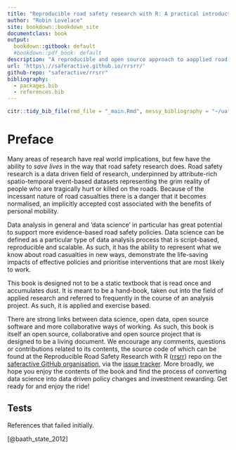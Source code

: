 ```yaml
---
title: "Reproducible road safety research with R: A practical introduction"
author: "Robin Lovelace"
site: bookdown::bookdown_site
documentclass: book
output:
  bookdown::gitbook: default
  #bookdown::pdf_book: default
description: "A reproducible and open source approach to aapplied road safety research"
url: 'https\://saferactive.github.io/rrsrr/'
github-repo: "saferactive/rrsrr"
bibliography:
  - packages.bib
  - references.bib
---
```



```r
citr::tidy_bib_file(rmd_file = "_main.Rmd", messy_bibliography = "~/uaf/allrefs.bib", file = "references.bib")
```


<!-- Structure outline -->

<!-- Preface -->

<!-- 1 Introduction -->
<!-- 2 R basics -->
<!-- 3 Using RStudio -->
<!-- 4 R Packages -->
<!-- 5 Manipulating data -->
<!-- 6 Temporal data -->
<!-- 7 Spatial data -->
<!-- 8 Joining road crash tables -->
<!-- 9 Next steps for reproducible road safety research -->

<!-- Structure full -->

<!-- Preface -->

<!-- 1 Introduction -->
<!-- 1.1 Why R for road safety research? . . . . . . . . . . . . . . . . . . -->
<!-- 1.2 Prerequisites . . . . . . . . . . . . . . . . . . . . . . . . . . . . . -->

<!-- 2 R basics -->
<!-- 2.1 Subsetting by index or name . -->
<!-- 2.2 Subsetting by values . . . . . . -->
<!-- 2.3 Dealing with NAs and recoding -->
<!-- 2.4 Changing class . . . . . . . . . -->
<!-- 2.5 Recoding values . . . . . . . . . -->
<!-- 2.6 Now you are ready to use R . . -->

<!-- 3 Using RStudio -->
<!-- 3.1 Projects and scripts . . . -->
<!-- 3.2 Writing and running code -->
<!-- 3.3 Viewing Objects . . . . . -->
<!-- 3.4 Autocompletion . . . . . . -->
<!-- 3.5 Getting help . . . . . . . . -->
<!-- 3.6 Commenting Code . . . . -->
<!-- 3.7 The global environment . -->
<!-- 3.8 Debugging Code . . . . . -->
<!-- 3.9 Saving R objects . . . . . -->

<!-- 4 R Packages -->
<!-- 4.1 What are packages? . . . . . . . . . . . . . . . . . . . . . . . . . 19 -->
<!-- 4.2 ggplot2 . . . . . . . . . . . . . . . . . . . . . . . . . . . . . . . . 20 -->
<!-- 4.3 dplyr and pipes . . . . . . . . . . . . . . . . . . . . . . . . . . . . 21 -->

<!-- 5 Manipulating data -->

<!-- 6 Temporal data -->

<!-- 7 Spatial data -->
<!-- 7.1 sf objects . . . . . . . . . . . . . . . . -->
<!-- 7.2 Reading and writing spatial data . . . -->
<!-- 7.3 sf polygons . . . . . . . . . . . . . . . -->
<!-- 7.4 Spatial subsetting and sf plotting . . . -->
<!-- 7.5 Geographic joins . . . . . . . . . . . . -->
<!-- 7.6 CRSs . . . . . . . . . . . . . . . . . . . -->
<!-- 7.7 Buffers . . . . . . . . . . . . . . . . . . -->
<!-- 7.8 Attribute operations on sf objects . . . -->
<!-- 7.9 Matching roads to crashes . . . . . . . -->
<!-- 7.10 Mapping road crash data . . . . . . . -->
<!-- 7.11 Analysing point data . . . . . . . . . . -->
<!-- 7.12 Analysing crash data on road networks -->

<!-- 8 Joining road crash tables -->

<!-- 9 Next steps for reproducible road safety research -->


# Preface {-}

Many areas of research have real world implications, but few have the ability to *save lives* in the way that road safety research does.
Road safety research is a data driven field of research, underpinned by attribute-rich spatio-temporal event-based datasets representing the grim reality of people who are tragically hurt or killed on the roads.
Because of the incessant nature of road casualties there is a danger that it becomes normalised, an implicitly accepted cost associated with the benefits of personal mobility.

Data analysis in general and 'data science' in particular has great potential to support more evidence-based road safety policies.
Data science can be defined as a particular type of data analysis process that is script-based, reproducible and scalable.
As such, it has the ability to represent what we know about road casualties in new ways, demonstrate the life-saving impacts of effective policies and prioritise interventions that are most likely to work.

This book is designed not to be a static textbook that is read once and accumulates dust.
It is meant to be a hand-book, taken out into the field of applied research and referred to frequently in the course of an analysis project.
As such, it is applied and exercise based.

There are strong links between data science, open data, open source software and more collaborative ways of working.
As such, this book is itself an open source, collaborative and open source project that is designed to be a living document.
We encourage any comments, questions or contributions related to its contents, the source code of which can be found at the Reproducible Road Safety Research with R ([rrsrr](https://github.com/saferactive/rrsrr)) repo on the [saferactive GitHub organisation](https://github.com/saferactive/), via the [issue tracker](https://github.com/saferactive/rrsrr/issues).
More broadly, we hope you enjoy the contents of the book and find the process of converting data science into data driven policy changes and investment rewarding.
Get ready for and enjoy the ride!

<!-- Comments/questions: should the stats19 package be introduced in a paper of its own right? -->

<!-- If you need PDF output, uncomment bookdown::pdf_book above in YAML. You will need a LaTeX installation, e.g., https://yihui.name/tinytex/ -->

## Tests {-}

References that failed initially.

[@baath_state_2012]
